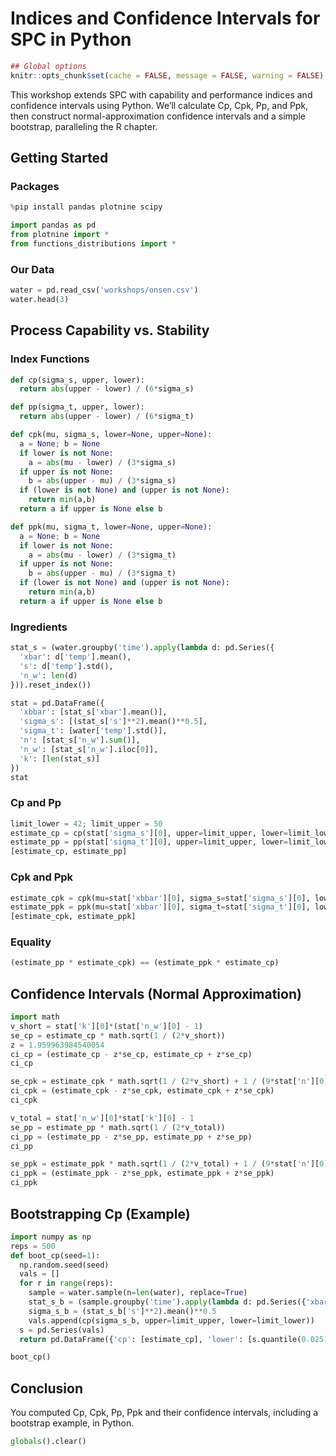 # Indices and Confidence Intervals for SPC in Python

```r
## Global options
knitr::opts_chunk$set(cache = FALSE, message = FALSE, warning = FALSE)
```

This workshop extends SPC with capability and performance indices and confidence intervals using Python. We'll calculate Cp, Cpk, Pp, and Ppk, then construct normal-approximation confidence intervals and a simple bootstrap, paralleling the R chapter.

## Getting Started {-}

### Packages {-}

```python
%pip install pandas plotnine scipy
```

```python
import pandas as pd
from plotnine import *
from functions_distributions import *
```

### Our Data {-}

```python
water = pd.read_csv('workshops/onsen.csv')
water.head(3)
```

## Process Capability vs. Stability

### Index Functions

```python
def cp(sigma_s, upper, lower):
  return abs(upper - lower) / (6*sigma_s)

def pp(sigma_t, upper, lower):
  return abs(upper - lower) / (6*sigma_t)

def cpk(mu, sigma_s, lower=None, upper=None):
  a = None; b = None
  if lower is not None:
    a = abs(mu - lower) / (3*sigma_s)
  if upper is not None:
    b = abs(upper - mu) / (3*sigma_s)
  if (lower is not None) and (upper is not None):
    return min(a,b)
  return a if upper is None else b

def ppk(mu, sigma_t, lower=None, upper=None):
  a = None; b = None
  if lower is not None:
    a = abs(mu - lower) / (3*sigma_t)
  if upper is not None:
    b = abs(upper - mu) / (3*sigma_t)
  if (lower is not None) and (upper is not None):
    return min(a,b)
  return a if upper is None else b
```

### Ingredients

```python
stat_s = (water.groupby('time').apply(lambda d: pd.Series({
  'xbar': d['temp'].mean(),
  's': d['temp'].std(),
  'n_w': len(d)
})).reset_index())

stat = pd.DataFrame({
  'xbbar': [stat_s['xbar'].mean()],
  'sigma_s': [(stat_s['s']**2).mean()**0.5],
  'sigma_t': [water['temp'].std()],
  'n': [stat_s['n_w'].sum()],
  'n_w': [stat_s['n_w'].iloc[0]],
  'k': [len(stat_s)]
})
stat
```

### Cp and Pp

```python
limit_lower = 42; limit_upper = 50
estimate_cp = cp(stat['sigma_s'][0], upper=limit_upper, lower=limit_lower)
estimate_pp = pp(stat['sigma_t'][0], upper=limit_upper, lower=limit_lower)
[estimate_cp, estimate_pp]
```

### Cpk and Ppk

```python
estimate_cpk = cpk(mu=stat['xbbar'][0], sigma_s=stat['sigma_s'][0], lower=limit_lower, upper=limit_upper)
estimate_ppk = ppk(mu=stat['xbbar'][0], sigma_t=stat['sigma_t'][0], lower=limit_lower, upper=limit_upper)
[estimate_cpk, estimate_ppk]
```

### Equality

```python
(estimate_pp * estimate_cpk) == (estimate_ppk * estimate_cp)
```

## Confidence Intervals (Normal Approximation)

```python
import math
v_short = stat['k'][0]*(stat['n_w'][0] - 1)
se_cp = estimate_cp * math.sqrt(1 / (2*v_short))
z = 1.959963984540054
ci_cp = (estimate_cp - z*se_cp, estimate_cp + z*se_cp)
ci_cp
```

```python
se_cpk = estimate_cpk * math.sqrt(1 / (2*v_short) + 1 / (9*stat['n'][0]*(estimate_cpk**2)))
ci_cpk = (estimate_cpk - z*se_cpk, estimate_cpk + z*se_cpk)
ci_cpk
```

```python
v_total = stat['n_w'][0]*stat['k'][0] - 1
se_pp = estimate_pp * math.sqrt(1 / (2*v_total))
ci_pp = (estimate_pp - z*se_pp, estimate_pp + z*se_pp)
ci_pp
```

```python
se_ppk = estimate_ppk * math.sqrt(1 / (2*v_total) + 1 / (9*stat['n'][0]*(estimate_ppk**2)))
ci_ppk = (estimate_ppk - z*se_ppk, estimate_ppk + z*se_ppk)
ci_ppk
```

## Bootstrapping Cp (Example)

```python
import numpy as np
reps = 500
def boot_cp(seed=1):
  np.random.seed(seed)
  vals = []
  for r in range(reps):
    sample = water.sample(n=len(water), replace=True)
    stat_s_b = (sample.groupby('time').apply(lambda d: pd.Series({'xbar': d['temp'].mean(), 's': d['temp'].std(), 'n_w': len(d)})).reset_index())
    sigma_s_b = (stat_s_b['s']**2).mean()**0.5
    vals.append(cp(sigma_s_b, upper=limit_upper, lower=limit_lower))
  s = pd.Series(vals)
  return pd.DataFrame({'cp': [estimate_cp], 'lower': [s.quantile(0.025)], 'upper': [s.quantile(0.975)], 'se': [s.std()]})

boot_cp()
```

## Conclusion {.unnumbered}

You computed Cp, Cpk, Pp, Ppk and their confidence intervals, including a bootstrap example, in Python.

```python
globals().clear()
```

